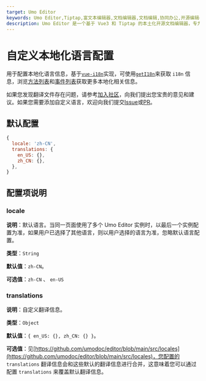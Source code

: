 ```yaml
---
target: Umo Editor
keywords: Umo Editor,Tiptap,富文本编辑器,文档编辑器,文档编辑,协同办公,开源编辑器,国产编辑器
description: Umo Editor 是一个基于 Vue3 和 Tiptap 的本土化开源文档编辑器，专为国人用户设计。它提供了强大的文档编辑能力和 AI 创作功能，支持分页模式、Markdown 语法、富文本编辑、多种格式的节点插入、页面样式设置、文档导出与打印等功能。此外，Umo Editor 还支持自定义扩展、多语言设置和暗色主题。
---
```


# 自定义本地化语言配置

用于配置本地化语言信息，基于[`vue-i18n`](https://vue-i18n.intlify.dev/guide/introduction.html)实现，可使用[`getI18n`](../methods#geti18n)来获取 `i18n` 信息，浏览[方法列表](../methods)和[事件列表](../events)获取更多本地化相关信息。

如果您发现翻译文件存在问题，请参考[加入社区](../../guide/#加入社区)，向我们提出您宝贵的意见和建议。如果您需要添加自定义语言，欢迎向我们提交[Issue](https://github.com/umodoc/editor/issues)或[PR](https://github.com/umodoc/editor/pulls)。

## 默认配置

```js
{
  locale: 'zh-CN',
  translations: {
    en_US: {},
    zh_CN: {},
  },
}
```

## 配置项说明

### locale

**说明**：默认语言。当同一页面使用了多个 Umo Editor 实例时，以最后一个实例配置为准，如果用户已选择了其他语言，则以用户选择的语言为准，忽略默认语言配置。

**类型**：`String`

**默认值**：`zh-CN`。

**可选值**：`zh-CN` 、 `en-US`

### translations

**说明**：自定义翻译信息。

**类型**：`Object`

**默认值**：`{ en_US: {}, zh_CN: {} }`。

**可选值**：见[https://github.com/umodoc/editor/blob/main/src/locales](https://github.com/umodoc/editor/blob/main/src/locales)，您配置的 `translations` 翻译信息会和这些默认的翻译信息进行合并，这意味着您可以通过配置 `translations` 来覆盖默认翻译信息。